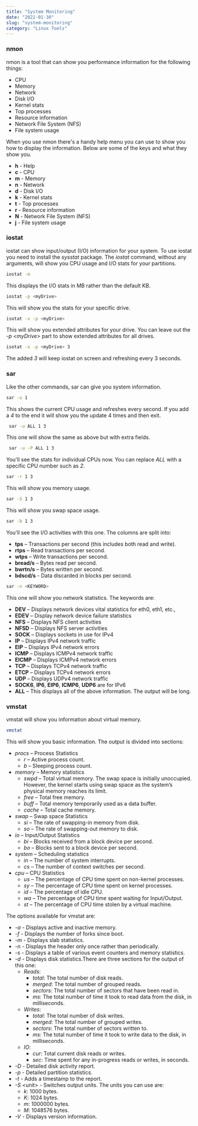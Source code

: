 ```yaml
---
title: "System Monitoring"
date: "2022-01-30"
slug: "system-monitoring"
category: "Linux Tools"
---
```


### nmon
nmon is a tool that can show you performance information for the following things: 
* CPU
* Memory
* Network
* Disk I/O
* Kernel stats
* Top processes
* Resource information
* Network File System (NFS)
* File system usage

When you use nmon there's a handy help menu you can use to show you how to display the information. Below are some of the keys and what they show you.
* **h** - Help
* **c** - CPU
* **m** - Memory
* **n** - Network
* **d** - Disk I/O
* **k** - Kernel stats
* **t** - Top processes
* **r** - Resource information
* **N** - Network File System (NFS)
* **j** - File system usage 

### iostat
iostat can show input/output (I/O) information for your system. To use iostat you need to install the *sysstat* package. The *iostat* command, without any arguments, will show you CPU usage and I/O stats for your partitions.

```bash
iostat -m
```
This displays the I/O stats in MB rather than the default KB.

```bash
iostat -p <myDrive>
```
This will show you the stats for your specific drive. 

```bash
isotat -x -p <myDrive>
```
This will show you extended attributes for your drive. You can leave out the *-p \<myDrive>* part to show extended attributes for all drives. 

```bash
isotat -x -p <myDrive> 3
```
The added *3* will keep iostat on screen and refreshing every 3 seconds. 

### sar
Like the other commands, sar can give you system information.
 ```bash
 sar -u 1
 ```
 This shows the current CPU usage and refreshes every second. If you add a *4* to the end it will show you the update 4 times and then exit.

```bash
 sar -u ALL 1 3 
 ```
 This one will show the same as above but with extra fields. 

```bash
 sar -u -P ALL 1 3 
```
You'll see the stats for individual CPUs now. You can replace *ALL* with a specific CPU number such as *2*.

```bash
sar -r 1 3
```
This will show you memory usage.

```bash
sar -S 1 3
```
This will show you swap space usage.

```bash
sar -b 1 3
```
You'll see the I/O activities with this one. The columns are split into:

* **tps** – Transactions per second (this includes both read and write).
* **rtps** – Read transactions per second.
* **wtps** – Write transactions per second.
* **bread/s** – Bytes read per second.
* **bwrtn/s** – Bytes written per second.
* **bdscd/s** - Data discarded in blocks per second. 

```bash
sar -n <KEYWORD>
```
This one will show you network statistics. The keywords are: 

* **DEV** – Displays network devices vital statistics for eth0, eth1, etc.,
* **EDEV** – Display network device failure statistics
* **NFS** – Displays NFS client activities
* **NFSD** – Displays NFS server activities
* **SOCK** – Displays sockets in use for IPv4
* **IP** – Displays IPv4 network traffic
* **EIP** – Displays IPv4 network errors
* **ICMP** – Displays ICMPv4 network traffic
* **EICMP** – Displays ICMPv4 network errors
* **TCP** – Displays TCPv4 network traffic
* **ETCP** – Displays TCPv4 network errors
* **UDP** – Displays UDPv4 network traffic
* **SOCK6**, **IP6**, **EIP6**, **ICMP6**, **UDP6** are for IPv6
* **ALL** – This displays all of the above information. The output will be long.

### vmstat
vmstat will show you information about virtual memory.

```bash
vmstat
```
This will show you basic information. The output is divided into sections:
* *procs* – Process Statistics
  * *r* – Active process count.
  * *b* – Sleeping process count.
* *memory* – Memory statistics
  * *swpd* – Total virtual memory. The swap space is initially unoccupied. However, the kernel starts using swap space as the system’s physical memory reaches its limit.
  * *free* – Total free memory.
  * *buff* – Total memory temporarily used as a data buffer.
  * *cache* – Total cache memory.
* *swap* – Swap space Statistics
  * *si* – The rate of swapping-in memory from disk.
  * *so* – The rate of swapping-out memory to disk.
* *io* – Input/Output Statistics
  * *bi* – Blocks received from a block device per second.
  * *bo* – Blocks sent to a block device per second.
* *system* – Scheduling statistics
  * *in* – The number of system interrupts.
  * *cs* – The number of context switches per second.
* *cpu* – CPU Statistics
  * *us* – The percentage of CPU time spent on non-kernel processes.
  * *sy* – The percentage of CPU time spent on kernel processes.
  * *id* – The percentage of idle CPU.
  * *wa* – The percentage of CPU time spent waiting for Input/Output.
  * *st* – The percentage of CPU time stolen by a virtual machine.

The options available for vmstat are: 
* *-a* - Displays active and inactive memory.
* *-f* - Displays the number of forks since boot.
* *-m* - Displays slab statistics.
* *-n* - Displays the header only once rather than periodically.
* *-s* - Displays a table of various event counters and memory statistics.
* *-d* - Displays disk statistics.There are three sections for the output of this one:
  * *Reads*:
    * *total*: The total number of disk reads.
    * *merged*: The total number of grouped reads.
    * *sectors*: The total number of sectors that have been read in.
    * *ms*: The total number of time it took to read data from the disk, in milliseconds.
  * *Writes*:
    * *total*: The total number of disk writes.
    * *merged*: The total number of grouped writes.
    * *sectors*: The total number of sectors written to.
    * *ms*: The total number of time it took to write data to the disk, in milliseconds.
  * *IO*:
    * *cur*: Total current disk reads or writes.
    * *sec*: Time spent for any in-progress reads or writes, in seconds.
* *-D* - Detailed disk activity report.
* *-p* - Detailed partition statistics.
* *-t* - Adds a timestamp to the report.
* *-S* \<unit> - Switches output units. The units you can use are:
  * *k*: 1000 bytes.
  * *K*: 1024 bytes.
  * *m*: 1000000 bytes.
  * *M*: 1048576 bytes.
* *-V* - Displays version information.
